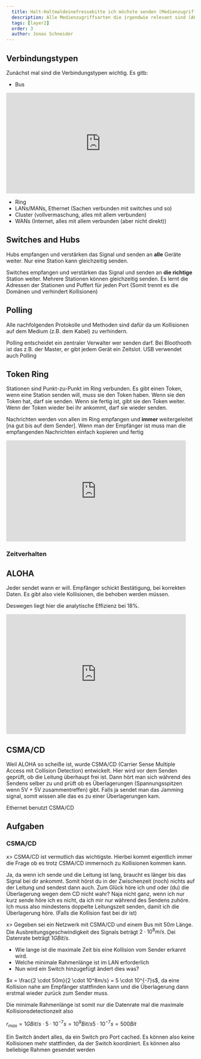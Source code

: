 ```yaml
---
  title: Halt-Haltmaldeinefressebitte ich möchste senden (Medienzugriff)
  description: Alle Medienzugriffsarten die irgendwie relevant sind (ALOHA, Token Ring, CSMA/CD)
  tags: [layer2]
  order: 3
  author: Jonas Schneider
---
```

## Verbindungstypen

Zunächst mal sind die Verbindungstypen wichtig. 
Es gitb:
- Bus 
<iframe src="https://giphy.com/embed/NktFjqntkZQbe" width="100%" height="269" frameBorder="0" className="giphy-embed custom-aspect" allowFullScreen></iframe>

- Ring
- LANs/MANs, Ethernet (Sachen verbunden mit switches und so)
- Cluster (vollvermaschung, alles mit allem verbunden)
- WANs (Internet, alles mit allem verbunden (aber nicht direkt))


## Switches and Hubs
Hubs empfangen und verstärken das Signal und senden an **alle** Geräte weiter. Nur eine Station kann gleichzeitig senden.

Switches empfangen und verstärken das Signal und senden an **die richtige** Station weiter. Mehrere Stationen können gleichzeitig senden. 
Es lernt die Adressen der Stationen und Puffert für jeden Port (Somit trennt es die Domänen und verhindert Kollisionen)

## Polling
Alle nachfolgenden Protokolle und Methoden sind dafür da um Kollisionen auf dem Medium (z.B. dem Kabel) zu verhindern.

Polling entscheidet ein zentraler Verwalter wer senden darf. Bei Bloothooth ist das z.B. der Master, er gibt jedem Gerät ein Zeitslot. USB verwendet auch Polling

## Token Ring
Stationen sind Punkt-zu-Punkt im Ring verbunden. Es gibt einen Token, wenn eine Station senden will, muss sie den Token haben. 
Wenn sie den Token hat, darf sie senden. Wenn sie fertig ist, gibt sie den Token weiter. Wenn der Token wieder bei ihr ankommt, darf sie wieder senden.

Nachrichten werden von allen im Ring empfangen und **immer** weitergeleitet [na gut bis auf dem Sender]. Wenn man der Empfänger ist muss man die empfangenden Nachrichten einfach kopieren und fertig 

<iframe src="https://giphy.com/embed/YcFOfbeTcHtVS" width="480" height="270" frameBorder="0" className="giphy-embed" allowFullScreen></iframe>

### Zeitverhalten 


## ALOHA

Jeder sendet wann er will. Empfänger schickt Bestätigung, bei korrekten Daten. Es gibt also viele Kollisionen, die behoben werden müssen.

Deswegen liegt hier die analytische Effizienz bei 18%.
<iframe src="https://giphy.com/embed/LZQsVAzgB6sE0" width="480" height="320" frameBorder="0" className="giphy-embed" allowFullScreen></iframe>

## CSMA/CD
Weil ALOHA so scheiße ist, wurde CSMA/CD (Carrier Sense Multiple Access mit Collision Detection) entwickelt. 
Hier wird vor dem Senden geprüft, ob die Leitung überhaupt frei ist.
Dann hört man sich während des Sendens selber zu und prüft ob es Überlagerungen (Spannungsspitzen wenn 5V + 5V zusammentreffen) gibt. 
Falls ja sendet man das Jamming signal, somit wissen alle das es zu einer Überlagerungen kam.

Ethernet benutzt CSMA/CD

## Aufgaben

### CSMA/CD
x> CSMA/CD ist vermutlich das wichtigste. Hierbei kommt eigentlich immer die Frage ob es trotz CSMA/CD immernoch zu Kollisionen kommen kann.

<Spoiler>
  Ja, da wenn ich sende und die Leitung ist lang, braucht es länger bis das Signal bei dir ankommt. Somit hörst du in der Zwischenzeit (noch) nichts auf der Leitung und
  sendest dann auch. Zum Glück höre ich und oder (du) die Überlagerung wegen dem CD nicht wahr?  Naja nicht ganz, 
  wenn ich nur kurz sende höre ich es nicht, da ich mir nur während des Sendens zuhöre. Ich muss also mindestens doppelte Leitungszeit senden, damit ich die Überlagerung höre. (Falls die Kollision fast bei dir ist)
</Spoiler>

x> Gegeben sei ein Netzwerk mit CSMA/CD und einem Bus mit $50m$ Länge. Die Ausbreitungsgeschwindigkeit des Signals beträgt $2 \cdot 10^8m/s$. Dei Datenrate beträgt $1 GBit/s$.
- Wie lange ist die maximale Zeit bis eine Kollision vom Sender erkannt wird.
- Welche minimale Rahmenlänge ist im LAN erforderlich
- Nun wird ein Switch hinzugefügt ändert dies was?

<Spoiler>
$x = \frac{2 \cdot 50m}{2 \cdot 10^8m/s} = 5 \cdot 10^{-7}s$, da eine Kollision nahe am Empfänger stattfinden kann und die Überlagerung dann erstmal wieder zurück zum Sender muss.

Die minimale Rahmenlänge ist somit nur die Datenrate mal die maximale Kollisionsdetectionzeit also

$r_{max} = 1 GBit/s \cdot 5 \cdot 10^{-7}s = 10^9 Bit/s 5 \cdot 10^{-7}s = 500 Bit$

Ein Switch ändert alles, da ein Switch pro Port cached. Es können also keine Kollisionen mehr stattfinden, da der Switch koordiniert. Es können also beliebige Rahmen gesendet werden
</Spoiler>
